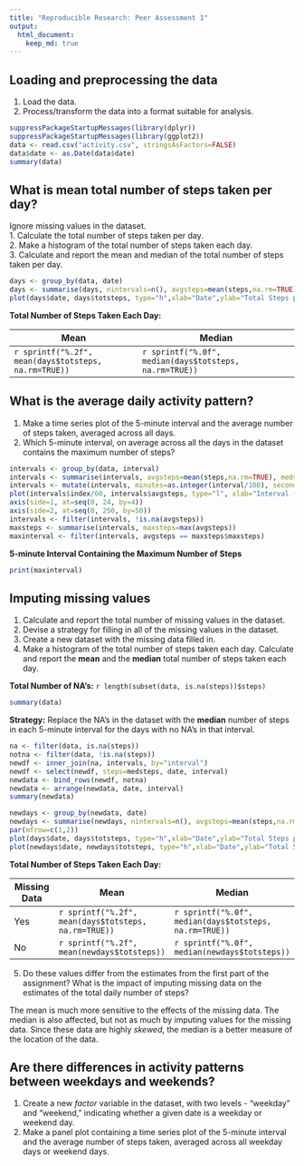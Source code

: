 ```yaml
---
title: "Reproducible Research: Peer Assessment 1"
output: 
  html_document:
    keep_md: true
---
```



## Loading and preprocessing the data

1. Load the data.  
2. Process/transform the data into a format suitable for analysis.  

```r
suppressPackageStartupMessages(library(dplyr))
suppressPackageStartupMessages(library(ggplot2))
data <- read.csv("activity.csv", stringsAsFactors=FALSE)
data$date <- as.Date(data$date)
summary(data)
```


## What is mean total number of steps taken per day?

Ignore missing values in the dataset.  
1. Calculate the total number of steps taken per day.  
2. Make a histogram of the total number of steps taken each day.  
3. Calculate and report the mean and median of the total number of steps taken per day.  

```r
days <- group_by(data, date)
days <- summarise(days, nintervals=n(), avgsteps=mean(steps,na.rm=TRUE), totsteps=nintervals*avgsteps)
plot(days$date, days$totsteps, type="h",xlab="Date",ylab="Total Steps per Day",main="Histogram - Total Number of Steps per Day")
```

__Total Number of Steps Taken Each Day:__  

   Mean   |   Median  
--------- | -----------  
`r sprintf("%.2f", mean(days$totsteps, na.rm=TRUE))` | `r sprintf("%.0f", median(days$totsteps, na.rm=TRUE))`  


## What is the average daily activity pattern?

1. Make a time series plot of the 5-minute interval and the average number of steps taken, averaged across all days.
2. Which 5-minute interval, on average across all the days in the dataset contains the maximum number of steps?
```r
intervals <- group_by(data, interval)
intervals <- summarise(intervals, avgsteps=mean(steps,na.rm=TRUE), medsteps=median(steps,na.rm=TRUE))
intervals <- mutate(intervals, minutes=as.integer(interval/100), seconds=(interval - 100*minutes), index=60*minutes + seconds)
plot(intervals$index/60, intervals$avgsteps, type="l", xlab="Interval (hours)", ylab="Average Steps", main="Daily Activity - Average Number of Steps", axes=FALSE)
axis(side=1, at=seq(0, 24, by=4))
axis(side=2, at=seq(0, 250, by=50))
intervals <- filter(intervals, !is.na(avgsteps))
maxsteps <- summarise(intervals, maxsteps=max(avgsteps))
maxinterval <- filter(intervals, avgsteps == maxsteps$maxsteps)
```

__5-minute Interval Containing the Maximum Number of Steps__  
```r
print(maxinterval)
```


## Imputing missing values

1. Calculate and report the total number of missing values in the dataset.  
2. Devise a strategy for filling in all of the missing values in the dataset.  
3. Create a new dataset with the missing data filled in.  
4. Make a histogram of the total number of steps taken each day.  Calculate and report the __mean__ and the __median__ total number of steps taken each day.  

__Total Number of NA's:__ `r length(subset(data, is.na(steps))$steps)`

```r
summary(data)
```

__Strategy:__
Replace the NA's in the dataset with the __median__ number of steps in each 5-minute interval for the days with no NA's in that interval.  

```r
na <- filter(data, is.na(steps))
notna <- filter(data, !is.na(steps))
newdf <- inner_join(na, intervals, by="interval")
newdf <- select(newdf, steps=medsteps, date, interval)
newdata <- bind_rows(newdf, notna)
newdata <- arrange(newdata, date, interval)
summary(newdata)
```

```r
newdays <- group_by(newdata, date)
newdays <- summarise(newdays, nintervals=n(), avgsteps=mean(steps,na.rm=TRUE), totsteps=nintervals*avgsteps)
par(mfrow=c(1,2))
plot(days$date, days$totsteps, type="h",xlab="Date",ylab="Total Steps per Day",main="Histogram - Missing Data")
plot(newdays$date, newdays$totsteps, type="h",xlab="Date",ylab="Total Steps per Day",main="Histogram - Cleaned Data")
```

__Total Number of Steps Taken Each Day:__  

Missing Data |   Mean   |   Median  
------------ | --------- | -----------  
Yes | `r sprintf("%.2f", mean(days$totsteps, na.rm=TRUE))` | `r sprintf("%.0f", median(days$totsteps, na.rm=TRUE))`  
No | `r sprintf("%.2f", mean(newdays$totsteps))` | `r sprintf("%.0f", median(newdays$totsteps))`  

5. Do these values differ from the estimates from the first part of the assignment? What is the impact of imputing missing data on the estimates of the total daily number of steps?  

The mean is much more sensitive to the effects of the missing data.  The median is also affected, but not as much by imputing values for the missing data.  Since these data are highly _skewed_, the median is a better measure of the location of the data.  


## Are there differences in activity patterns between weekdays and weekends?

1. Create a new _factor_ variable in the dataset, with two levels - "weekday" and "weekend," indicating whether a given date is a weekday or weekend day.  
2. Make a panel plot containing a time series plot of the 5-minute interval and the average number of steps taken, averaged across all weekday days or weekend days.  

